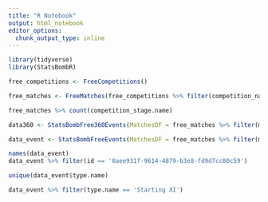 ```yaml
---
title: "R Notebook"
output: html_notebook
editor_options: 
  chunk_output_type: inline
---
```


```r
library(tidyverse)
library(StatsBombR)
```

```r
free_competitions <- FreeCompetitions()

free_matches <- FreeMatches(free_competitions %>% filter(competition_name == 'UEFA Euro'))

free_matches %>% count(competition_stage.name)

data360 <- StatsBombFree360Events(MatchesDF = free_matches %>% filter(match_id == 3795506), Parallel = F)

data_event <- StatsBombFreeEvents(MatchesDF = free_matches %>% filter(match_id == 3795506), Parallel = F)

```

```r
names(data_event)
data_event %>% filter(id == '0aee931f-9614-4879-b3e8-fd9d7cc80c59')

unique(data_event$type.name)

```
```r
data_event %>% filter(type.name == 'Starting XI')
```



